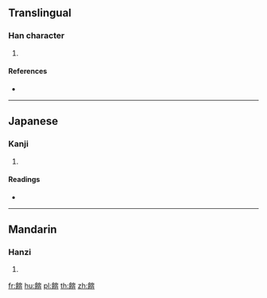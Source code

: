 {{character info/new}}
==Translingual==

===Han character===
{{Han char|rn=184|rad=食|as=09|sn=18|four=|canj=OIKJT}}

# {{defn|Han|sort=食09}}

====References====
* {{Han ref|kx=1423.150|dkj=44285|dj=1949.050|hdz=74463.210|uh=9934|ud=39220}}

----

==Japanese==

===Kanji===
{{ja-kanji|grade=|rs=食09}}

# {{defn|lang=ja|sort=食09}}

====Readings====
* {{ja-readings|on=[[ふん]] (fun)|kun=[[むす]] (musu), [[むしめし]] (mushimeshi)}}

----

==Mandarin==

===Hanzi===
{{cmn-hanzi|pin=[[fēn]] ([[fen1]]), [[liú]] ([[liu2]])|wg=fen<sup>1</sup>, liu<sup>2</sup>}}

# {{defn|lang=cmn|sort=食09}}

[[fr:餴]]
[[hu:餴]]
[[pl:餴]]
[[th:餴]]
[[zh:餴]]